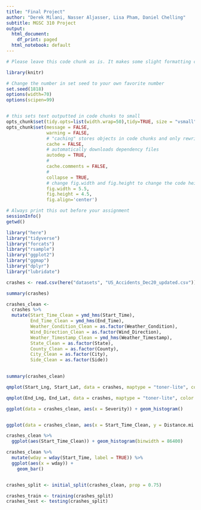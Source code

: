 ```yaml
---
title: "Final Project"
author: "Derek Milani, Nasser Aljasser, Lisa Pham, Daniel Chelling"
subtitle: MGSC 310 Project 
output:
  html_document:
    df_print: paged
  html_notebook: default
---
```



```r

# Please leave this code chunk as is. It makes some slight formatting changes to alter the output to be more aesthetically pleasing. 

library(knitr)

# Change the number in set seed to your own favorite number
set.seed(1818)
options(width=70)
options(scipen=99)


# this sets text outputted in code chunks to small
opts_chunk$set(tidy.opts=list(width.wrap=50),tidy=TRUE, size = "vsmall")  
opts_chunk$set(message = FALSE,                                          
               warning = FALSE,
               # "caching" stores objects in code chunks and only rewrites if you change things
               cache = FALSE,                               
               # automatically downloads dependency files
               autodep = TRUE,
               # 
               cache.comments = FALSE,
               # 
               collapse = TRUE,
               # change fig.width and fig.height to change the code height and width by default
               fig.width = 5.5,  
               fig.height = 4.5,
               fig.align='center')


```

```r

# Always print this out before your assignment
sessionInfo()
getwd()

```


<!-- ### start answering your problem set here -->
<!-- You may export your homework in either html or pdf, with the former usually being easier. 
     To export or compile your Rmd file: click above on 'Knit' then 'Knit to HTML' -->
<!-- Be sure to submit both your .Rmd file and the compiled .html or .pdf file for full credit -->


```r

library("here")
library("tidyverse")
library("forcats")
library("rsample")
library("ggplot2")
library("ggmap")
library("dplyr")
library("lubridate")


```



```r

crashes <- read.csv(here("datasets", "US_Accidents_Dec20_updated.csv"))


```

```r

summary(crashes)


```

```r


crashes_clean <-
  crashes %>% 
  mutate(Start_Time_Clean = ymd_hms(Start_Time),
         End_Time_Clean = ymd_hms(End_Time),
         Weather_Condition_Clean = as.factor(Weather_Condition),
         Wind_Direction_Clean = as.factor(Wind_Direction),
         Weather_Timestamp_Clean = ymd_hms(Weather_Timestamp),
         State_Clean = as.factor(State),
         County_Clean = as.factor(County),
         City_Clean = as.factor(City),
         Side_Clean = as.factor(Side))
  

summary(crashes_clean)


```


```r

qmplot(Start_Lng, Start_Lat, data = crashes, maptype = "toner-lite", color = factor(Severity))

qmplot(End_Lng, End_Lat, data = crashes, maptype = "toner-lite", color = factor(Severity))


```

```r

ggplot(data = crashes_clean, aes(x = Severity)) + geom_histogram()



```

```r

ggplot(data = crashes_clean, aes(x = Start_Time_Clean, y = Distance.mi.)) + geom_line()


```

```r

crashes_clean %>% 
  ggplot(aes(Start_Time_Clean)) + geom_histogram(binwidth = 86400)

```

```r

crashes_clean %>% 
  mutate(wday = wday(Start_Time, label = TRUE)) %>% 
  ggplot(aes(x = wday)) +
    geom_bar()



```



```r

crashes_split <- initial_split(crashes_clean, prop = 0.75)

crashes_train <- training(crashes_split)
crashes_test <- testing(crashes_split)


```

